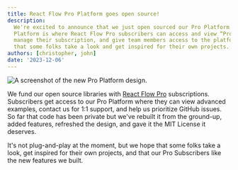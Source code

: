 ```yaml
---
title: React Flow Pro Platform goes open source!
description:
  We're excited to announce that we just open sourced our Pro Platform! The Pro
  Platform is where React Flow Pro subscribers can access and view “Pro Examples,”
  manage their subscription, and give team members access to the platform. We hope
  that some folks take a look and get inspired for their own projects.
authors: [christopher, john]
date: '2023-12-06'
---
```



<Image
  src="/img/whats-new/pro-platform-open-source.png"
  alt="A screenshot of the new Pro Platform design."
/>

We fund our open source libraries with [React Flow Pro](https://reactflow.dev/pro)
subscriptions. Subscribers get access to our Pro Platform where they can view
advanced examples, contact us for 1:1 support, and help us prioritize GitHub
issues. So far that code has been private but we've rebuilt it from the ground-up,
added features, refreshed the design, and gave it the MIT License it deserves.

It's not plug-and-play at the moment, but we hope that some folks take a look,
get inspired for their own projects, and that our Pro Subscribers like the new
features we built.
